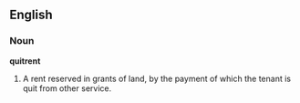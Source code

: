==English==
===Noun===
'''quitrent'''
#A rent reserved in grants of land, by the payment of which the tenant is quit from other service.